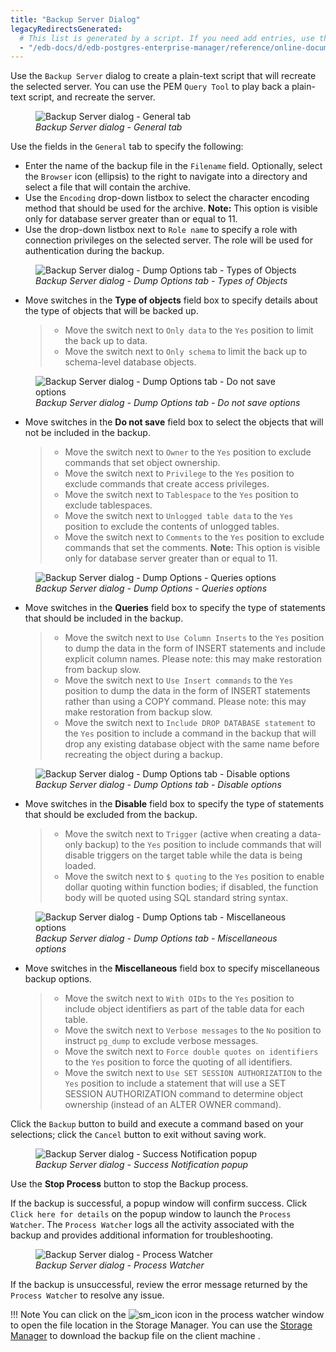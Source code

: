 ```yaml
---
title: "Backup Server Dialog"
legacyRedirectsGenerated:
  # This list is generated by a script. If you need add entries, use the `legacyRedirects` key.
  - "/edb-docs/d/edb-postgres-enterprise-manager/reference/online-documentation/8.0/backup_server_dialog.html"
---
```


<div id="backup_server_dialog" class="registered_link"></div>

Use the `Backup Server` dialog to create a plain-text script that will recreate the selected server. You can use the PEM `Query Tool` to play back a plain-text script, and recreate the server.

<figure><img src="../images/backup_server_general.png" class="align-center" alt="Backup Server dialog - General tab" /><figcaption aria-hidden="true"><em>Backup Server dialog - General tab</em></figcaption></figure>

Use the fields in the `General` tab to specify the following:

-   Enter the name of the backup file in the `Filename` field. Optionally, select the `Browser` icon (ellipsis) to the right to navigate into a directory and select a file that will contain the archive.
-   Use the `Encoding` drop-down listbox to select the character encoding method that should be used for the archive. **Note:** This option is visible only for database server greater than or equal to 11.
-   Use the drop-down listbox next to `Role name` to specify a role with connection privileges on the selected server. The role will be used for authentication during the backup.

<figure><img src="../images/backup_server_objects.png" class="align-center" alt="Backup Server dialog - Dump Options tab - Types of Objects" /><figcaption aria-hidden="true"><em>Backup Server dialog - Dump Options tab - Types of Objects</em></figcaption></figure>

-   Move switches in the **Type of objects** field box to specify details about the type of objects that will be backed up.

    > -   Move the switch next to `Only data` to the `Yes` position to limit the back up to data.
    > -   Move the switch next to `Only schema` to limit the back up to schema-level database objects.

<figure><img src="../images/backup_server_do_not_save.png" class="align-center" alt="Backup Server dialog - Dump Options tab - Do not save options" /><figcaption aria-hidden="true"><em>Backup Server dialog - Dump Options tab - Do not save options</em></figcaption></figure>

-   Move switches in the **Do not save** field box to select the objects that will not be included in the backup.

    > -   Move the switch next to `Owner` to the `Yes` position to exclude commands that set object ownership.
    > -   Move the switch next to `Privilege` to the `Yes` position to exclude commands that create access privileges.
    > -   Move the switch next to `Tablespace` to the `Yes` position to exclude tablespaces.
    > -   Move the switch next to `Unlogged table data` to the `Yes` position to exclude the contents of unlogged tables.
    > -   Move the switch next to `Comments` to the `Yes` position to exclude commands that set the comments. **Note:** This option is visible only for database server greater than or equal to 11.

<figure><img src="../images/backup_server_queries.png" class="align-center" alt="Backup Server dialog - Dump Options - Queries options" /><figcaption aria-hidden="true"><em>Backup Server dialog - Dump Options - Queries options</em></figcaption></figure>

-   Move switches in the **Queries** field box to specify the type of statements that should be included in the backup.

    > -   Move the switch next to `Use Column Inserts` to the `Yes` position to dump the data in the form of INSERT statements and include explicit column names. Please note: this may make restoration from backup slow.
    > -   Move the switch next to `Use Insert commands` to the `Yes` position to dump the data in the form of INSERT statements rather than using a COPY command. Please note: this may make restoration from backup slow.
    > -   Move the switch next to `Include DROP DATABASE statement` to the `Yes` position to include a command in the backup that will drop any existing database object with the same name before recreating the object during a backup.

<figure><img src="../images/backup_server_disable.png" class="align-center" alt="Backup Server dialog - Dump Options tab - Disable options" /><figcaption aria-hidden="true"><em>Backup Server dialog - Dump Options tab - Disable options</em></figcaption></figure>

-   Move switches in the **Disable** field box to specify the type of statements that should be excluded from the backup.

    > -   Move the switch next to `Trigger` (active when creating a data-only backup) to the `Yes` position to include commands that will disable triggers on the target table while the data is being loaded.
    > -   Move the switch next to `$ quoting` to the `Yes` position to enable dollar quoting within function bodies; if disabled, the function body will be quoted using SQL standard string syntax.

<figure><img src="../images/backup_server_miscellaneous.png" class="align-center" alt="Backup Server dialog - Dump Options tab - Miscellaneous options" /><figcaption aria-hidden="true"><em>Backup Server dialog - Dump Options tab - Miscellaneous options</em></figcaption></figure>

-   Move switches in the **Miscellaneous** field box to specify miscellaneous backup options.

    > -   Move the switch next to `With OIDs` to the `Yes` position to include object identifiers as part of the table data for each table.
    > -   Move the switch next to `Verbose messages` to the `No` position to instruct `pg_dump` to exclude verbose messages.
    > -   Move the switch next to `Force double quotes on identifiers` to the `Yes` position to force the quoting of all identifiers.
    > -   Move the switch next to `Use SET SESSION AUTHORIZATION` to the `Yes` position to include a statement that will use a SET SESSION AUTHORIZATION command to determine object ownership (instead of an ALTER OWNER command).

Click the `Backup` button to build and execute a command based on your selections; click the `Cancel` button to exit without saving work.

<figure><img src="../images/backup_server_messages.png" class="align-center" alt="Backup Server dialog - Success Notification popup" /><figcaption aria-hidden="true"><em>Backup Server dialog - Success Notification popup</em></figcaption></figure>

Use the **Stop Process** button to stop the Backup process.

If the backup is successful, a popup window will confirm success. Click `Click here for details` on the popup window to launch the `Process Watcher`. The `Process Watcher` logs all the activity associated with the backup and provides additional information for troubleshooting.

<figure><img src="../images/backup_server_process_watcher.png" class="align-center" alt="Backup Server dialog - Process Watcher" /><figcaption aria-hidden="true"><em>Backup Server dialog - Process Watcher</em></figcaption></figure>

If the backup is unsuccessful, review the error message returned by the `Process Watcher` to resolve any issue.

!!! Note
    You can click on the ![sm_icon](../images/sm_icon.png) icon in the process watcher window to open the file location in the Storage Manager. You can use the [Storage Manager](05_storage_manager/#storage_manager) to download the backup file on the client machine .
